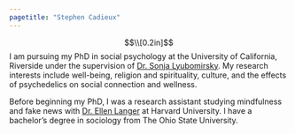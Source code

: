 ```yaml
---
pagetitle: "Stephen Cadieux"
---
```

<meta name="Stephen Cadieux" content="My research interests include well-being, religion and spirituality, culture, and the effects of psychedelics on social connection and wellness">
<style type="text/css">

.main-container {
  max-width: 800px;
}

</style>

$$\\[0.2in]$$
I am pursuing my PhD in social psychology at the University of California, Riverside under the supervision of [Dr. Sonja Lyubomirsky](https://sonjalyubomirsky.com/). My research interests include well-being, religion and spirituality, culture, and the effects of psychedelics on social connection and wellness. 

Before beginning my PhD, I was a research assistant studying mindfulness and fake news with [Dr. Ellen Langer](https://psychology.fas.harvard.edu/people/ellen-langer) at Harvard University. I have a bachelor’s degree in sociology from The Ohio State University.

